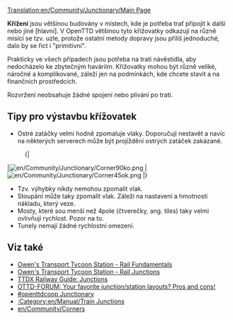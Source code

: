[[Translation:en/Community/Junctionary/Main Page]]
{{cs/Manual/Obsah}}

'''Křížení''' jsou většinou budovány v místech, kde je potřeba trať připojit k další nebo jíné [hlavní]. V OpenTTD většinou tyto křižovatky odkazují na různě mísící se tzv. uzle, protože ostatní metody dopravy jsou přiliš jednoduché, dalo by se řict i "primitivní".

Prakticky ve všech případech jsou potřeba na trati návěstidla, aby nedocházelo ke zbytečným haváriím. Křižovatky mohou být různě veliké, náročné a komplikované, záleží jen na podmínkách, kde chcete stavit a na finančnich prostředcích.

Rozvržení neobsahuje žádné spojení nebo plivání po trati.
==Tipy pro výstavbu křížovatek==

* Ostré zatáčky velmi hodně zpomaluje vlaky. Doporučuji nestavět a navíc na některých serverech může být projíždění ostrých zatáček zakázané.
:{|
|[[File:en/Community/Junctionary/Corner90ko.png]]
|[[File:en/Community/Junctionary/Corner45ok.png]]
|}
* Tzv. výhybky nikdy nemohou zpomalit vlak.
* Stoupání může taky zpomalit vlak. Záleží na nastavení a hmotnosti nákladu, který veze.
* Mosty, které sou menší než 4pole (čtverečky, ang. tiles) taky velmi ovlivňují rychlost. Pozor na to.
* Tunely nemají žádné rychlostní omezení.

==Viz také==
* [http://www.transporttycoon.net/rail Owen's Transport Tycoon Station - Rail Fundamentals]
* [http://www.transporttycoon.net/junctions Owen's Transport Tycoon Station - Rail Junctions]
* [http://uwe.s2000.ws/ttdx/network/junctions.php?lang=en TTDX Railway Guide: Junctions]
* [http://www.tt-forums.net/viewtopic.php?p=251709#251709 OTTD-FORUM: Your favorite junction/station layouts? Pros and cons!]
* [http://wiki.openttdcoop.org/Junctionary #openttdcoop Junctionary]
* [[:Category:en/Manual/Train Junctions]]
* [[en/Community/Corners]]